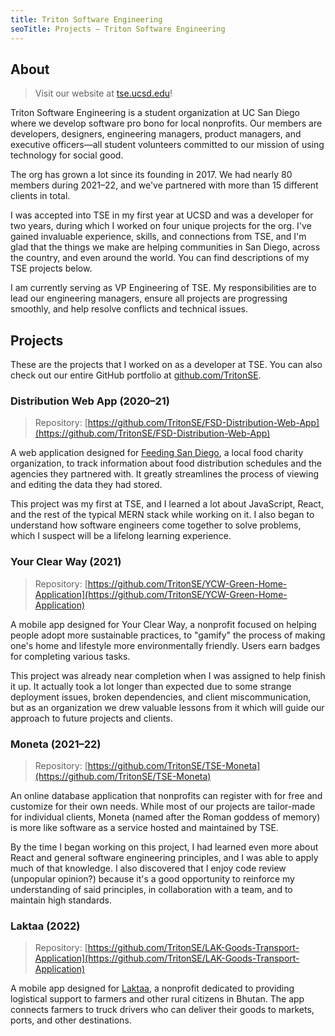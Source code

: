 ```yaml
---
title: Triton Software Engineering
seoTitle: Projects – Triton Software Engineering
---
```



## About

> Visit our website at [tse.ucsd.edu](https://tse.ucsd.edu)!

Triton Software Engineering is a student organization at UC San Diego where we develop software pro bono for local nonprofits. Our members are developers, designers, engineering managers, product managers, and executive officers—all student volunteers committed to our mission of using technology for social good.

The org has grown a lot since its founding in 2017. We had nearly 80 members during 2021–22, and we've partnered with more than 15 different clients in total.

I was accepted into TSE in my first year at UCSD and was a developer for two years, during which I worked on four unique projects for the org. I've gained invaluable experience, skills, and connections from TSE, and I'm glad that the things we make are helping communities in San Diego, across the country, and even around the world. You can find descriptions of my TSE projects below.

I am currently serving as VP Engineering of TSE. My responsibilities are to lead our engineering managers, ensure all projects are progressing smoothly, and help resolve conflicts and technical issues.

## Projects

These are the projects that I worked on as a developer at TSE. You can also check out our entire GitHub portfolio at [github.com/TritonSE](https://github.com/TritonSE).

### Distribution Web App (2020–21)

> Repository: [https://github.com/TritonSE/FSD-Distribution-Web-App](https://github.com/TritonSE/FSD-Distribution-Web-App)

<ImageCarousel>
  <AppScreenshotImage
    source="/images/distribution-web-app/home.png"
    width={640}
    height={400}
    alt="Home page"
  />
  <AppScreenshotImage
    source="/images/distribution-web-app/search.png"
    width={640}
    height={400}
    alt="Search page"
  />
  <AppScreenshotImage
    source="/images/distribution-web-app/profile.png"
    width={640}
    height={400}
    alt="Agency profile page"
  />
  <AppScreenshotImage
    source="/images/distribution-web-app/edit1.png"
    width={640}
    height={400}
    alt="Profile edit page"
  />
  <AppScreenshotImage
    source="/images/distribution-web-app/edit2.png"
    width={640}
    height={400}
    alt="Profile edit page"
  />
</ImageCarousel>

A web application designed for [Feeding San Diego](https://feedingsandiego.org), a local food charity organization, to track information about food distribution schedules and the agencies they partnered with. It greatly streamlines the process of viewing and editing the data they had stored.

This project was my first at TSE, and I learned a lot about JavaScript, React, and the rest of the typical MERN stack while working on it. I also began to understand how software engineers come together to solve problems, which I suspect will be a lifelong learning experience.

### Your Clear Way (2021)

> Repository: [https://github.com/TritonSE/YCW-Green-Home-Application](https://github.com/TritonSE/YCW-Green-Home-Application)

<ImageCarousel>
  <AppScreenshotImage
    source="/images/your-clear-way/home.png"
    width={185}
    height={400}
    alt="Home page"
  />
  <AppScreenshotImage
    source="/images/your-clear-way/badges.png"
    width={185}
    height={400}
    alt="Badges page"
  />
  <AppScreenshotImage
    source="/images/your-clear-way/account.png"
    width={185}
    height={400}
    alt="Account page"
  />
  <AppScreenshotImage
    source="/images/your-clear-way/onboarding.png"
    width={185}
    height={400}
    alt="Onboarding page"
  />
</ImageCarousel>

A mobile app designed for Your Clear Way, a nonprofit focused on helping people adopt more sustainable practices, to "gamify" the process of making one's home and lifestyle more environmentally friendly. Users earn badges for completing various tasks.

This project was already near completion when I was assigned to help finish it up. It actually took a lot longer than expected due to some strange deployment issues, broken dependencies, and client miscommunication, but as an organization we drew valuable lessons from it which will guide our approach to future projects and clients.

### Moneta (2021–22)

> Repository: [https://github.com/TritonSE/TSE-Moneta](https://github.com/TritonSE/TSE-Moneta)

<ImageCarousel>
  <AppScreenshotImage
    source="/images/moneta/register.png"
    width={640}
    height={400}
    alt="Registration page"
  />
  <AppScreenshotImage
    source="/images/moneta/dashboard.png"
    width={640}
    height={400}
    alt="Dashboard"
  />
  <AppScreenshotImage
    source="/images/moneta/create-group.png"
    width={640}
    height={400}
    alt="Group creation"
  />
</ImageCarousel>

An online database application that nonprofits can register with for free and customize for their own needs. While most of our projects are tailor-made for individual clients, Moneta (named after the Roman goddess of memory) is more like software as a service hosted and maintained by TSE.

By the time I began working on this project, I had learned even more about React and general software engineering principles, and I was able to apply much of that knowledge. I also discovered that I enjoy code review (unpopular opinion?) because it's a good opportunity to reinforce my understanding of said principles, in collaboration with a team, and to maintain high standards.

### Laktaa (2022)

> Repository: [https://github.com/TritonSE/LAK-Goods-Transport-Application](https://github.com/TritonSE/LAK-Goods-Transport-Application)

<ImageCarousel>
  <AppScreenshotImage
    source="/images/laktaa/add-jobs.png"
    width={209}
    height={400}
    alt="Add jobs page"
  />
  <AppScreenshotImage
    source="/images/laktaa/find-jobs.png"
    width={209}
    height={400}
    alt="Find jobs page"
  />
</ImageCarousel>

A mobile app designed for [Laktaa](https://laktaa.medium.com/getting-started-ba193caa1f39), a nonprofit dedicated to providing logistical support to farmers and other rural citizens in Bhutan. The app connects farmers to truck drivers who can deliver their goods to markets, ports, and other destinations.

<PinkSquare />
